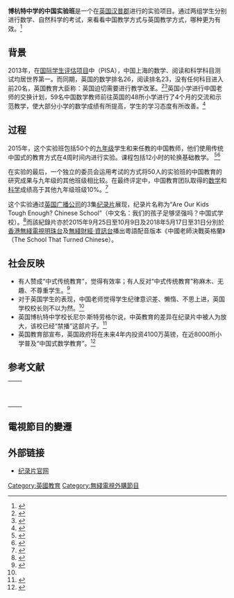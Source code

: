 '''博杭特中学的中国实验班'''是一个在[[英国|英国]][[汉普郡|汉普郡]]{{le|利普胡克|Liphook}}进行的实验项目。通过两组学生分别进行数学、自然科学的考试，来看看中国教学方式与英国教学方式，哪种更为有效。<ref name="chinese teacher crazy">{{cite news|title=中国老师赴英“支教”一个月快被逼疯|url=http://edu.ifeng.com/a/20150804/41409712_0.shtml|accessdate=2016-07-20|agency=凤凰网|publisher=新闻晨报|date=2015年8月4日|archive-url=https://web.archive.org/web/20160816142215/http://edu.ifeng.com/a/20150804/41409712_0.shtml|archive-date=2016年8月16日|dead-url=yes}}</ref>

==背景==
2013年，在[[国际学生评估项目|国际学生评估项目]]中（PISA），中国上海的数学、阅读和科学科目测试均居世界第一。而同期，英国的数学排名26，阅读排名23，没有任何科目进入前20名，英国教育大臣称：英国迫切需要进行教学改革。<ref>{{cite news|title=国际学生评估：上海第一 英国居中|url=http://edu.qq.com/a/20131231/011139.htm|accessdate=2016-07-20|agency=bbc英伦网|publisher=腾讯|date=2013-12-31|archive-date=2016-08-29|archive-url=https://web.archive.org/web/20160829061440/http://edu.qq.com/a/20131231/011139.htm|dead-url=no}}</ref><ref>{{cite news|title=BBC中英教育纪录片老师杨军解密英国中学教育|url=http://edu.qq.com/a/20151008/045898.htm|accessdate=2016-07-20|publisher=腾讯|date=2015-10-08|archive-date=2016-08-29|archive-url=https://web.archive.org/web/20160829003929/http://edu.qq.com/a/20151008/045898.htm|dead-url=no}}</ref>英国小学进行中国老师的交换计划，59名中国数学教师前往英国的48所小学进行了4个月的交流和示范教学，使大部分小学的数学成绩有所提高，学生的学习态度有所改善。<ref>{{cite news|title=为何英国在8000所小学推广“中国数学教学法”？|url=http://learning.sohu.com/20160718/n459866671.shtml|accessdate=2016-07-20|agency=搜狐|date=2016-07-18|archive-url=https://web.archive.org/web/20160721113926/http://learning.sohu.com/20160718/n459866671.shtml|archive-date=2016-07-21|dead-url=yes}}</ref>

==过程==
2015年，这个实验班包括50个{{le|博杭特中学|Bohunt School}}的[[九年级|九年级]]学生和来任教的中国教师，他们使用传统中国式的教育方式在4周时间内进行实验。课程包括12小时的轮换基础教学。 <ref name="telegraph">{{Cite web|url=http://www.telegraph.co.uk/education/expateducation/11811235/Take-note-Chinese-teachers-a-little-classroom-chaos-can-be-a-good-thing.html|title=Pupils taught by Chinese outpace their peers in experiment|accessdate=August 26, 2015|author=Espinoza, Javier|date=August 19, 2015|work=The Telegraph|publisher=Telegraph Media Group Limited|archive-date=2017-02-27|archive-url=https://web.archive.org/web/20170227225244/http://www.telegraph.co.uk/education/expateducation/11811235/Take-note-Chinese-teachers-a-little-classroom-chaos-can-be-a-good-thing.html|dead-url=no}}</ref><ref>{{Cite web|url=http://www.theguardian.com/tv-and-radio/2015/aug/04/are-our-kids-tough-enough-chinese-school-tv-review|title=Are Our Kids Tough Enough? Chinese School review – a comic clash of cultural differences|accessdate=August 29, 2015|author=Wollaston, Sam|date=August 5, 2015|work=[[The_Guardian|The Guardian]]|publisher=Guardian News and Media Limited|archive-date=2020-08-04|archive-url=https://web.archive.org/web/20200804173717/https://www.theguardian.com/tv-and-radio/2015/aug/04/are-our-kids-tough-enough-chinese-school-tv-review|dead-url=no}}</ref>

在实验的最后，一个独立的委员会运用考试的方式将50人的实验班的中国教育的研究成果与九年级的其他班级相比较。在最终评定中，中国教育团队取得的[[数学|数学]]和[[科学|科学]]成绩高于其他九年级班级10%。<ref name="dailymail">{{Cite web|url=http://www.dailymail.co.uk/news/article-3202913/British-pupils-taught-maths-science-Chinese-trounce-peers-Children-did-12-hour-days-led-teacher-writing-board-performed-10-better-test.html|title=British pupils taught maths and science by Chinese trounce peers: Children who did 12 hour days led by teacher writing on a board performed 10% better in test|accessdate=August 29, 2015|author=Harding, Eleanor|date=August 18, 2015|work=[[Daily_Mail|Daily Mail]]|publisher=Associated Newspapers Ltd|archive-date=2020-12-10|archive-url=https://web.archive.org/web/20201210000827/https://www.dailymail.co.uk/news/article-3202913/British-pupils-taught-maths-science-Chinese-trounce-peers-Children-did-12-hour-days-led-teacher-writing-board-performed-10-better-test.html|dead-url=no}}</ref>

这个实验通过[[英国广播公司|英国广播公司]]的3集[[纪录片|纪录片]]展现，纪录片名称为“Are Our Kids Tough Enough? Chinese School”（中文名：我们的孩子足够坚强吗？中国式学校）。<ref name="independent">{{Cite web|url=http://www.independent.co.uk/student/istudents/are-our-kids-tough-enough-chinese-school-why-britains-education-system-should-embrace-chinas-teaching-methods-10450398.html|title=Are Our Kids Tough Enough? Chinese School: Why Britain's education system should embrace China's teaching methods|accessdate=August 29, 2015|author=Halls, Eleanor|date=August 11, 2015|work=[[The_Independent|The Independent]]|publisher=Independent Print Limited|archive-date=2015-09-25|archive-url=https://web.archive.org/web/20150925234337/http://www.independent.co.uk/student/istudents/are-our-kids-tough-enough-chinese-school-why-britains-education-system-should-embrace-chinas-teaching-methods-10450398.html|dead-url=no}}</ref>而該紀錄片亦於2015年9月25日至10月9日及2018年5月17日至31日分別於[[香港無綫電視|香港無綫電視]][[明珠台|明珠台]]及[[無綫財經·資訊台|無綫財經·資訊台]]播出粵語配音版本《中國老師決戰英格蘭》（The School That Turned Chinese）。

==社会反映==
*有人赞成“中式传统教育”，觉得有效率；有人反对“中式传统教育”称麻木、无趣、不尊重学生。<ref name="students cry">{{cite news|title=英国一顶级中学实验“中国式教学”一个月 学生被"训哭"|url=http://news.xinhuanet.com/politics/2015-08/06/c_128097691.htm|accessdate=2016-07-20|agency=北京青年报|date=2015年8月6日|archive-date=2015-09-21|archive-url=https://web.archive.org/web/20150921001320/http://news.xinhuanet.com/politics/2015-08/06/c_128097691.htm|dead-url=no}}</ref>
*对于英国学生的表现，中国老师觉得学生纪律意识差、懒惰、不思上进，英国学校校长则不以为然。<ref name="students cry" />
*英国博杭特中学校长尼尔·斯特劳格尔说，中英教育的差异在纪录片中被人为放大，该校已经“禁播”这部片子。<ref>{{cite news|title=英国博航特中学校长在沪澄清：中英教育差异被BBC人为放大|url=http://shanghai.xinmin.cn/xmsq/2016/04/18/29861595.html|accessdate=2016-07-20|agency=人民网|date=2016-04-18|archive-date=2016-08-27|archive-url=https://web.archive.org/web/20160827182904/http://shanghai.xinmin.cn/xmsq/2016/04/18/29861595.html|dead-url=no}}</ref>
*英国教育部宣布，英国政府将在未来4年内投资4100万英镑，在近8000所小学普及“中国式数学教育”。<ref>{{cite news|title=英国8000所小学要引进中国式数学 专家：中国数学教学基本功扎实|url=http://csj.xinhuanet.com/2016-07/18/c_135520983.htm|accessdate=2016-07-20|agency=新华网|date=2016-07-18|archive-url=https://web.archive.org/web/20160822190548/http://csj.xinhuanet.com/2016-07/18/c_135520983.htm|archive-date=2016-08-22|dead-url=yes}}</ref>

== 参考文献 ==
{{Reflist}}
{| class="metadata plainlinks stub" style="background:transparent"
| id="71" |<br>
| id="74" |<div class="plainlinks hlist navbar mini" id="79" style="position: absolute; right: 15px; display: none;">
* <span title="View this template">v</span>
* <span title="Discuss this template">t</span>
* [//en.wikipedia.org/w/index.php?title=Template:UK-edu-stub&action=edit <span title="Edit this template">e</span>]
</div>
|}
==電視節目的變遷==
{{電視節目的變遷
|電視台={{HK}}[[無綫電視|無綫電視]][[明珠台|明珠台]]
|播放檔次=星期五21:30/21:35-22:30/22:35
|節目名稱=中國老師決戰英格蘭（標清制作）<br>（25-09-2015 - 09-10-2015）
|上一節目=[[世界大戰三十載|世界大戰三十載]]<br>（14-08-2015 - 18-09-2015）
|下一節目=[[三個小生入名校|三個小生入名校]]<br>（23-10-2015）
}}
{{電視節目的變遷
|電視台={{HK}}[[無綫電視|無綫電視]][[無綫財經·資訊台|無綫財經·資訊台]]
|播放檔次=星期四 18:00-19:00
|節目名稱=中國老師決戰英格蘭（標清制作）<br>（17-05-2018 - 31-05-2018）
|上一節目=[[經濟再思量|經濟再思量]]<br>（26-04-2018 - 05-10-2018）
|下一節目=[[尋寶獵人|尋寶獵人]]<br>（07-06-2018 - 14-06-2018）
}}

==外部链接==
* [http://www.bbc.co.uk/chineseschool 纪录片官网]

[[Category:英國教育|Category:英國教育]]
[[Category:無綫電視外購節目|Category:無綫電視外購節目]]